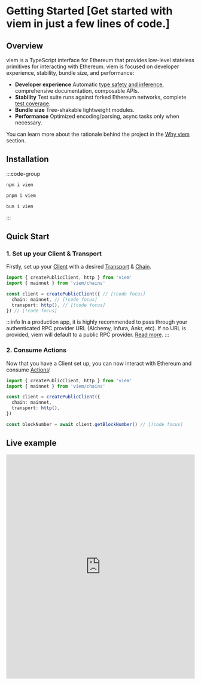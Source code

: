 # Getting Started [Get started with viem in just a few lines of code.]

## Overview

viem is a TypeScript interface for Ethereum that provides low-level stateless primitives for interacting with Ethereum. viem is focused on developer experience, stability, bundle size, and performance:

- **Developer experience** Automatic [type safety and inference](/docs/typescript), comprehensive documentation, composable APIs.
- **Stability** Test suite runs against forked Ethereum networks, complete [test coverage](https://app.codecov.io/gh/wevm/viem).
- **Bundle size** Tree-shakable lightweight modules.
- **Performance** Optimized encoding/parsing, async tasks only when necessary.

You can learn more about the rationale behind the project in the [Why viem](/docs/introduction) section.

## Installation

:::code-group

```bash [npm]
npm i viem
```

```bash [pnpm]
pnpm i viem
```

```bash [bun]
bun i viem
```

:::

## Quick Start

### 1. Set up your Client & Transport

Firstly, set up your [Client](/docs/clients/intro) with a desired [Transport](/docs/clients/intro) & [Chain](/docs/chains/introduction).

```ts twoslash
import { createPublicClient, http } from 'viem'
import { mainnet } from 'viem/chains'

const client = createPublicClient({ // [!code focus]
  chain: mainnet, // [!code focus]
  transport: http(), // [!code focus]
}) // [!code focus]
```

:::info
In a production app, it is highly recommended to pass through your authenticated RPC provider URL (Alchemy, Infura, Ankr, etc). If no URL is provided, viem will default to a public RPC provider. [Read more](/docs/clients/transports/http#usage).
:::

### 2. Consume Actions

Now that you have a Client set up, you can now interact with Ethereum and consume [Actions](/docs/actions/public/introduction)!

```ts twoslash 
import { createPublicClient, http } from 'viem'
import { mainnet } from 'viem/chains'

const client = createPublicClient({
  chain: mainnet,
  transport: http(),
})

const blockNumber = await client.getBlockNumber() // [!code focus]
```

## Live example

<iframe className="mt-6" width="100%" height="600px" frameBorder="0" src="https://stackblitz.com/edit/viem-getting-started?embed=1&file=index.ts&hideNavigation=1&hideDevTools=true&terminalHeight=1&hideExplorer=1&devtoolsheight=1&ctl=1"></iframe>
